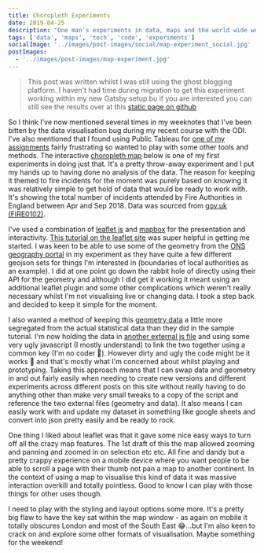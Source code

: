 ```yaml
---
title: Choropleth Experiments
date: 2019-04-25
description: "One man's experiments in data, maps and the world wide web."
tags: ['data', 'maps', 'tech', 'code', 'experiments']
socialImage: '../images/post-images/social/map-experiment_social.jpg'
postImages:
  - '../images/post-images/map-experiment.jpg'
---
```



> This post was written whilst I was still using the ghost blogging platform. I haven't had time during migration to get this experiment working within my new Gatsby setup bu if you are interested you can still see the results over at this [static page on github](https://d1sc0.github.io/choropleth_experiment/index.html)

So I think I've now mentioned several times in my weeknotes that I've been bitten by the data visualisation bug during my recent course with the ODI. I've also mentioned that I found using Public Tableau for [one of my assignments](https://d1sc0.github.io/odi_assignment3/) fairly frustrating so wanted to play with some other tools and methods. The interactive [choropleth map](https://en.wikipedia.org/wiki/Choropleth_map) below is one of my first experiments in doing just that.
It's a pretty throw-away experiment and I put my hands up to having done no analysis of the data. The reason for keeping it themed to fire incidents for the moment was purely based on knowing it was relatively simple to get hold of data that would be ready to work with. It's showing the total number of incidents attended by Fire Authorities in England between Apr and Sep 2018. Data was sourced from [gov.uk (FIRE0102)](https://www.gov.uk/government/statistical-data-sets/fire-statistics-data-tables#incidents-attended).

<GatsbyImage
  alt="what my map experiment looked like"
  title="this is how my map looked"
  image={getImage(props.frontmatter.postImages[0])}
  className="mb-4 ml-6 is-pulled-right"
/>

I've used a combination of [leaflet js](https://leafletjs.com/) and [mapbox](https://www.mapbox.com/) for the presentation and interactivity. [This tutorial on the leaflet site](https://leafletjs.com/examples/choropleth/) was super helpful in getting me started.
I was keen to be able to use some of the geometry from the [ONS geography portal](http://geoportal.statistics.gov.uk/) in my experiment as they have quite a few different geojson sets for things I'm interested in (boundaries of local authorities as an example). I did at one point go down the rabbit hole of directly using their API for the geometry and although I did get it working it meant using an additional leaflet plugin and some other complications which weren't really necessary whilst I'm not visualising live or changing data. I took a step back and decided to keep it simple for the moment.

I also wanted a method of keeping this [geometry data](https://s3.amazonaws.com/words.lost.extra/firedata2.js) a little more segregated from the actual statistical data than they did in the sample tutorial. I'm now holding the data in [another external js file](https://s3.amazonaws.com/words.lost.extra/fireincdata2.js) and using some very ugly javascript (I mostly understand) to link the two together using a common key (I'm no coder 🤪). However dirty and ugly the code might be it works 🎉 and that's mostly what I'm concerned about whilst playing and prototyping. Taking this approach means that I can swap data and geometry in and out fairly easily when needing to create new versions and different experiments across different posts on this site without really having to do anything other than make very small tweaks to a copy of the script and reference the two external files (geometry and data). It also means I can easily work with and update my dataset in something like google sheets and convert into json pretty easily and be ready to rock.

One thing I liked about leaflet was that it gave some nice easy ways to turn off all the crazy map features. The 1st draft of this the map allowed zooming and panning and zoomed in on selection etc etc. All fine and dandy but a pretty crappy experience on a mobile device where you want people to be able to scroll a page with their thumb not pan a map to another continent. In the context of using a map to visualise this kind of data it was massive interaction overkill and totally pointless. Good to know I can play with those things for other uses though.

I need to play with the styling and layout options some more. It's a pretty big flaw to have the key sat within the map window - as again on mobile it totally obscures London and most of the South East 😂...but I'm also keen to crack on and explore some other formats of visualisation. Maybe something for the weekend!
